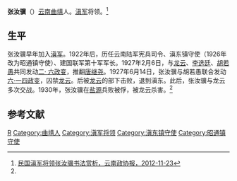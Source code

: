 '''张汝骥'''（{{bd|1895年||1930年|}}）[[云南|云南]][[曲靖|曲靖]]人。[[滇军|滇军]]将领。<ref name=ynzx>[http://www.ynzxb.cn/news/scjss/2012/1123/12112383139ED7AA6G710BF367E93FH.html 民国滇军将领张汝骥书法赏析，云南政协报，2012-11-23]{{Dead link|date=2019年10月 |bot=InternetArchiveBot |fix-attempted=yes }}</ref>

==生平==
张汝骥早年加入[[滇军|滇军]]。1922年后，历任云南陆军宪兵司令、滇东镇守使（1926年改为昭通镇守使）、建国联军第十军军长。1927年2月6日，与[[龙云|龙云]]、[[李选廷|李选廷]]、[[胡若愚_(云南)|胡若愚]]共同发动[[二·_六政变|二· 六政变]]，推翻[[唐继尧|唐继尧]]。1927年6月14日，张汝骥与胡若愚联合发动[[六·一四政变|六·一四政变]]，囚禁[[龙云|龙云]]。后被[[龙云|龙云]]的部下击败，退到滇东。此后，张汝骥与龙云多次交战。1930年，张汝骥在[[盐源|盐源]]兵败被俘，被龙云杀害。<ref name=ynzx/>

==参考文献==
{{reflist}}

{{DEFAULTSORT:Zhang张}}
[[Category:张姓|R]]
[[Category:曲靖人|Category:曲靖人]]
[[Category:滇军将领|Category:滇军将领]]
[[Category:滇东镇守使|Category:滇东镇守使]]
[[Category:昭通镇守使|Category:昭通镇守使]]